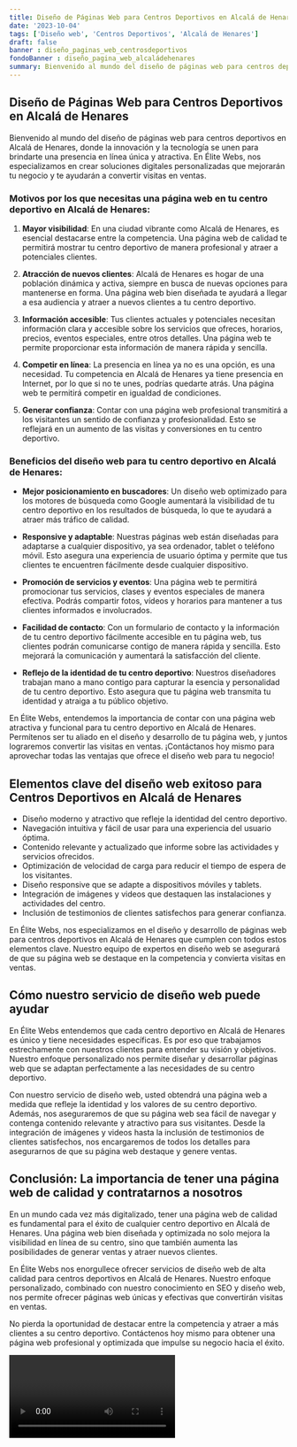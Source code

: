 ```yaml
---
title: Diseño de Páginas Web para Centros Deportivos en Alcalá de Henares
date: '2023-10-04'
tags: ['Diseño web', 'Centros Deportivos', 'Alcalá de Henares']
draft: false
banner : diseño_paginas_web_centrosdeportivos
fondoBanner : diseño_pagina_web_alcaládehenares
summary: Bienvenido al mundo del diseño de páginas web para centros deportivos en Alcalá de Henares, donde la innovación y la tecnología se unen para brindarte una presencia en línea única y atractiva. En Élite Webs, nos especializamos en crear soluciones digitales personalizadas que mejorarán tu negocio y te ayudarán a convertir visitas en ventas.
---
```


## Diseño de Páginas Web para Centros Deportivos en Alcalá de Henares

Bienvenido al mundo del diseño de páginas web para centros deportivos en Alcalá de Henares, donde la innovación y la tecnología se unen para brindarte una presencia en línea única y atractiva. En Élite Webs, nos especializamos en crear soluciones digitales personalizadas que mejorarán tu negocio y te ayudarán a convertir visitas en ventas.

### Motivos por los que necesitas una página web en tu centro deportivo en Alcalá de Henares:

1. **Mayor visibilidad**: En una ciudad vibrante como Alcalá de Henares, es esencial destacarse entre la competencia. Una página web de calidad te permitirá mostrar tu centro deportivo de manera profesional y atraer a potenciales clientes.

2. **Atracción de nuevos clientes**: Alcalá de Henares es hogar de una población dinámica y activa, siempre en busca de nuevas opciones para mantenerse en forma. Una página web bien diseñada te ayudará a llegar a esa audiencia y atraer a nuevos clientes a tu centro deportivo.

3. **Información accesible**: Tus clientes actuales y potenciales necesitan información clara y accesible sobre los servicios que ofreces, horarios, precios, eventos especiales, entre otros detalles. Una página web te permite proporcionar esta información de manera rápida y sencilla.

4. **Competir en línea**: La presencia en línea ya no es una opción, es una necesidad. Tu competencia en Alcalá de Henares ya tiene presencia en Internet, por lo que si no te unes, podrías quedarte atrás. Una página web te permitirá competir en igualdad de condiciones.

5. **Generar confianza**: Contar con una página web profesional transmitirá a los visitantes un sentido de confianza y profesionalidad. Esto se reflejará en un aumento de las visitas y conversiones en tu centro deportivo.

### Beneficios del diseño web para tu centro deportivo en Alcalá de Henares:

- **Mejor posicionamiento en buscadores**: Un diseño web optimizado para los motores de búsqueda como Google aumentará la visibilidad de tu centro deportivo en los resultados de búsqueda, lo que te ayudará a atraer más tráfico de calidad.

- **Responsive y adaptable**: Nuestras páginas web están diseñadas para adaptarse a cualquier dispositivo, ya sea ordenador, tablet o teléfono móvil. Esto asegura una experiencia de usuario óptima y permite que tus clientes te encuentren fácilmente desde cualquier dispositivo.

- **Promoción de servicios y eventos**: Una página web te permitirá promocionar tus servicios, clases y eventos especiales de manera efectiva. Podrás compartir fotos, vídeos y horarios para mantener a tus clientes informados e involucrados.

- **Facilidad de contacto**: Con un formulario de contacto y la información de tu centro deportivo fácilmente accesible en tu página web, tus clientes podrán comunicarse contigo de manera rápida y sencilla. Esto mejorará la comunicación y aumentará la satisfacción del cliente.

- **Reflejo de la identidad de tu centro deportivo**: Nuestros diseñadores trabajan mano a mano contigo para capturar la esencia y personalidad de tu centro deportivo. Esto asegura que tu página web transmita tu identidad y atraiga a tu público objetivo.

En Élite Webs, entendemos la importancia de contar con una página web atractiva y funcional para tu centro deportivo en Alcalá de Henares. Permítenos ser tu aliado en el diseño y desarrollo de tu página web, y juntos lograremos convertir las visitas en ventas. ¡Contáctanos hoy mismo para aprovechar todas las ventajas que ofrece el diseño web para tu negocio!

<GifSeo />

<Cta />

## Elementos clave del diseño web exitoso para Centros Deportivos en Alcalá de Henares

- Diseño moderno y atractivo que refleje la identidad del centro deportivo.
- Navegación intuitiva y fácil de usar para una experiencia del usuario óptima.
- Contenido relevante y actualizado que informe sobre las actividades y servicios ofrecidos.
- Optimización de velocidad de carga para reducir el tiempo de espera de los visitantes.
- Diseño responsive que se adapte a dispositivos móviles y tablets.
- Integración de imágenes y videos que destaquen las instalaciones y actividades del centro.
- Inclusión de testimonios de clientes satisfechos para generar confianza.

En Élite Webs, nos especializamos en el diseño y desarrollo de páginas web para centros deportivos en Alcalá de Henares que cumplen con todos estos elementos clave. Nuestro equipo de expertos en diseño web se asegurará de que su página web se destaque en la competencia y convierta visitas en ventas.

## Cómo nuestro servicio de diseño web puede ayudar

En Élite Webs entendemos que cada centro deportivo en Alcalá de Henares es único y tiene necesidades específicas. Es por eso que trabajamos estrechamente con nuestros clientes para entender su visión y objetivos. Nuestro enfoque personalizado nos permite diseñar y desarrollar páginas web que se adaptan perfectamente a las necesidades de su centro deportivo.

Con nuestro servicio de diseño web, usted obtendrá una página web a medida que refleje la identidad y los valores de su centro deportivo. Además, nos aseguraremos de que su página web sea fácil de navegar y contenga contenido relevante y atractivo para sus visitantes. Desde la integración de imágenes y videos hasta la inclusión de testimonios de clientes satisfechos, nos encargaremos de todos los detalles para asegurarnos de que su página web destaque y genere ventas.

## Conclusión: La importancia de tener una página web de calidad y contratarnos a nosotros

En un mundo cada vez más digitalizado, tener una página web de calidad es fundamental para el éxito de cualquier centro deportivo en Alcalá de Henares. Una página web bien diseñada y optimizada no solo mejora la visibilidad en línea de su centro, sino que también aumenta las posibilidades de generar ventas y atraer nuevos clientes.

En Élite Webs nos enorgullece ofrecer servicios de diseño web de alta calidad para centros deportivos en Alcalá de Henares. Nuestro enfoque personalizado, combinado con nuestro conocimiento en SEO y diseño web, nos permite ofrecer páginas web únicas y efectivas que convertirán visitas en ventas.

No pierda la oportunidad de destacar entre la competencia y atraer a más clientes a su centro deportivo. Contáctenos hoy mismo para obtener una página web profesional y optimizada que impulse su negocio hacia el éxito.

<Video />

<CtaBot job='Centros Deportivos' city='Alcalá de Henares'/>

<Gmaps query='Alcalá de Henares+españa+maps' />